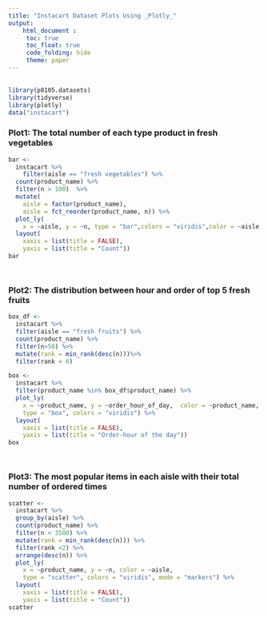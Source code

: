 ```yaml
---
title: "Instacart Dataset Plots Using _Plotly_"
output: 
    html_document : 
     toc: true
     toc_float: true
     code_folding: hide
     theme: paper
--- 
```


<div style="margin-bottom:30px;">
</div>

```r
library(p8105.datasets)
library(tidyverse)
library(plotly)
data("instacart")
```

### Plot1: The total number of each type product in fresh vegetables               
```r
bar <- 
  instacart %>%
	filter(aisle == "fresh vegetables") %>% 
  count(product_name) %>%
  filter(n > 100)  %>%
  mutate(
    aisle = factor(product_name),
    aisle = fct_reorder(product_name, n)) %>%
  plot_ly(
    x = ~aisle, y = ~n, type = "bar",colors = "viridis",color = ~aisle, alpha = 0.5) %>% 
  layout(
    xaxis = list(title = FALSE),
    yaxis = list(title = "Count"))
bar
```


<div style="margin-bottom:50px;">
</div>

### Plot2: The distribution between hour and order of top 5 fresh fruits             
```r
box_df <- 
  instacart %>%
  filter(aisle == "fresh fruits") %>% 
  count(product_name) %>%
  filter(n>50) %>%
  mutate(rank = min_rank(desc(n)))%>% 
  filter(rank < 6)

box <-
  instacart %>%
  filter(product_name %in% box_df$product_name) %>%
  plot_ly(
    x = ~product_name, y = ~order_hour_of_day,  color = ~product_name, 
    type = "box", colors = "viridis") %>%
  layout(
    xaxis = list(title = FALSE),
    yaxis = list(title = "Order-hour of the day"))
box
```
<div style="margin-bottom:50px;">
</div>

### Plot3: The most popular items in each aisle with their total number of ordered times          
```r
scatter <-
  instacart %>% 
  group_by(aisle) %>% 
  count(product_name) %>%
  filter(n < 3500) %>%
  mutate(rank = min_rank(desc(n))) %>% 
  filter(rank <2) %>% 
  arrange(desc(n)) %>%
  plot_ly(
    x = ~product_name, y = ~n, color = ~aisle,
    type = "scatter", colors = "viridis", mode = "markers") %>% 
  layout(
    xaxis = list(title = FALSE),
    yaxis = list(title = "Count"))
scatter
```
